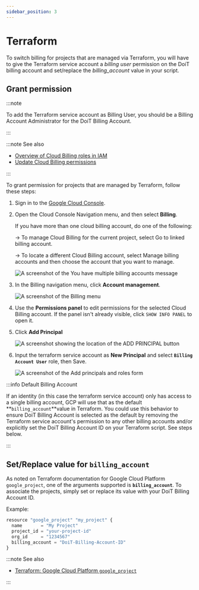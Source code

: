 ```yaml
---
sidebar_position: 3
---
```


# Terraform

To switch billing for projects that are managed via Terraform, you will have to give the Terraform service account a _billing user_ permission on the DoiT billing account and set/replace the _billing_account_ value in your script.

## Grant permission

:::note

To add the Terraform service account as Billing User, you should be a Billing Account Administrator for the DoiT Billing Account.

:::

:::note See also

- [Overview of Cloud Billing roles in IAM](https://cloud.google.com/billing/docs/how-to/billing-access#overview-of-cloud-billing-roles-in-cloud-iam)
- [Update Cloud Billing permissions](https://cloud.google.com/billing/docs/how-to/billing-access#update-cloud-billing-permissions)

:::

To grant permission for projects that are managed by Terraform, follow these steps:

1. Sign in to the [Google Cloud Console](https://console.cloud.google.com/?_ga=2.46935335.1241116962.1634885894-310662435.1627993656).

2. Open the Cloud Console Navigation menu, and then select **Billing**.

   If you have more than one cloud billing account, do one of the following:

   &rarr; To manage Cloud Billing for the current project, select Go to linked billing account.

   &rarr; To locate a different Cloud Billing account, select Manage billing accounts and then choose the account that you want to manage.

   ![A screenshot of the You have multiple billing accounts message](../../assets/gcp-you-have-multiple-billing-accounts.png)

3. In the Billing navigation menu, click **Account management**.

   ![A screenshot of the Billing menu](../../assets/gcp-terraform-billing-menu.png)

4. Use the **Permissions panel** to edit permissions for the selected Cloud Billing account. If the panel isn't already visible, click `SHOW INFO PANEL` to open it.

5. Click **Add Principal**

   ![A screenshot showing the location of the ADD PRINCIPAL button](../../assets/gcp-add-principal-button.png)

6. Input the terraform service account as **New Principal** and select **`Billing Account User`** role, then Save.

   ![A screenshot of the Add principals and roles form](../../assets/gcp-add-principals-and-roles-form.png)

:::info Default Billing Account

If an identity (in this case the terraform service account) only has access to a single billing account, GCP will use that as the default \*\*`billing_account`\*\*value in Terraform. You could use this behavior to ensure DoiT Billing Account is selected as the default by removing the Terraform service account's permission to any other billing accounts and/or explicitly set the DoiT Billing Account ID on your Terraform script. See steps below.

:::

## Set/Replace value for `billing_account`

As noted on Terraform documentation for Google Cloud Platform `google_project`, one of the arguments supported is **`billing_account`**. To associate the projects, simply set or replace its value with your DoiT Billing Account ID.

Example:

```javascript
resource "google_project" "my_project" {
  name       = "My Project"
  project_id = "your-project-id"
  org_id     = "1234567"
  billing_account = "DoiT-Billing-Account-ID"
}
```

:::note See also

- [Terraform: Google Cloud Platform `google_project`](https://registry.terraform.io/providers/hashicorp/google/latest/docs/resources/google_project#billing_account)

:::
